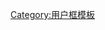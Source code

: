 {{Userbox
  |id=音
  |info=這個用戶正在攻读或曾经攻读[[音乐]]类专业。
  |info-s=10
  |border-c = #88FFFF
  |id-c     = #88FFFF
  |info-c   = #EEFFFF
}}<includeonly>[[Category:音乐科维基人|{{PAGENAME}}]]</includeonly><noinclude>

[[Category:用户框模板]]

</noinclude>